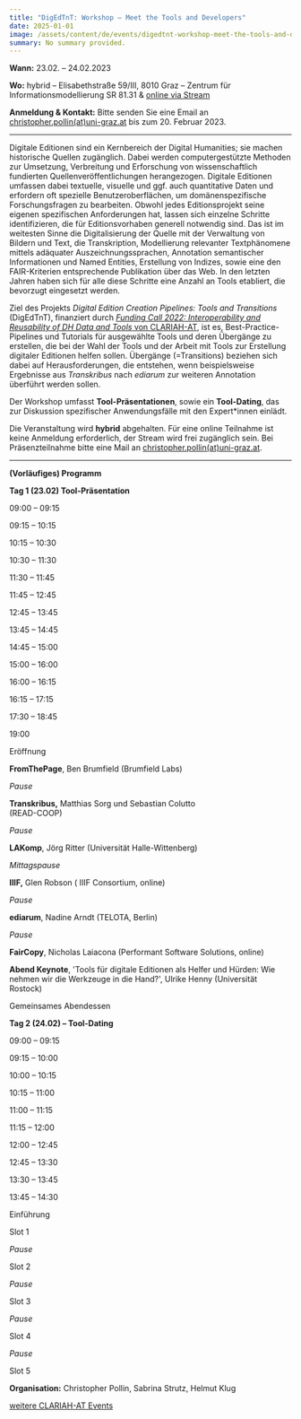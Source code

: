 ```yaml
---
title: "DigEdTnT: Workshop – Meet the Tools and Developers"
date: 2025-01-01
image: /assets/content/de/events/digedtnt-workshop-meet-the-tools-and-developers/image.png
summary: No summary provided.
---
```


**Wann:** 23.02. – 24.02.2023

**Wo:** hybrid – Elisabethstraße 59/III, 8010 Graz – Zentrum für Informationsmodellierung SR 81.31 & [online via Stream](https://unimeet.uni-graz.at/b/pol-vvu-hwc-vtd)

**Anmeldung & Kontakt:** Bitte senden Sie eine Email an [christopher.pollin(at)uni-graz.at](https://informationsmodellierung.uni-graz.at/#) bis zum 20. Februar 2023.

***

Digitale Editionen sind ein Kernbereich der Digital Humanities; sie machen historische Quellen zugänglich. Dabei werden computergestützte Methoden zur Umsetzung, Verbreitung und Erforschung von wissenschaftlich fundierten Quellenveröffentlichungen herangezogen. Digitale Editionen umfassen dabei textuelle, visuelle und ggf. auch quantitative Daten und erfordern oft spezielle Benutzeroberflächen, um domänenspezifische Forschungsfragen zu bearbeiten. Obwohl jedes Editionsprojekt seine eigenen spezifischen Anforderungen hat, lassen sich einzelne Schritte identifizieren, die für Editionsvorhaben generell notwendig sind. Das ist im weitesten Sinne die Digitalisierung der Quelle mit der Verwaltung von Bildern und Text, die Transkription, Modellierung relevanter Textphänomene mittels adäquater Auszeichnungssprachen, Annotation semantischer Informationen und Named Entities, Erstellung von Indizes, sowie eine den FAIR-Kriterien entsprechende Publikation über das Web. In den letzten Jahren haben sich für alle diese Schritte eine Anzahl an Tools etabliert, die bevorzugt eingesetzt werden.

Ziel des Projekts *Digital Edition Creation Pipelines: Tools and Transitions* (DigEdTnT), finanziert durch [*Funding Call 2022: Interoperability and Reusability of DH Data and Tools* von CLARIAH-AT](https://clariah.at/project-funding/), ist es, Best-Practice-Pipelines und Tutorials für ausgewählte Tools und deren Übergänge zu erstellen, die bei der Wahl der Tools und der Arbeit mit Tools zur Erstellung digitaler Editionen helfen sollen. Übergänge (=Transitions) beziehen sich dabei auf Herausforderungen, die entstehen, wenn beispielsweise Ergebnisse aus *Transkribus* nach *ediarum* zur weiteren Annotation überführt werden sollen.

Der Workshop umfasst **Tool-Präsentationen**, sowie ein **Tool-Dating**, das zur Diskussion spezifischer Anwendungsfälle mit den Expert\*innen einlädt.

Die Veranstaltung wird **hybrid** abgehalten. Für eine online Teilnahme ist keine Anmeldung erforderlich, der Stream wird frei zugänglich sein. Bei Präsenzteilnahme bitte eine Mail an [christopher.pollin(at)uni-graz.at](https://informationsmodellierung.uni-graz.at/#).

***

**(Vorläufiges) Programm**

**Tag 1 (23.02) Tool-Präsentation**

09:00 – 09:15

09:15 – 10:15

10:15 – 10:30

10:30 – 11:30

11:30 – 11:45

11:45 – 12:45

12:45 – 13:45

13:45 – 14:45

14:45 – 15:00

15:00 – 16:00

16:00 – 16:15

16:15 – 17:15

17:30 – 18:45

19:00

Eröffnung

**FromThePage**, Ben Brumfield (Brumfield Labs)

*Pause*

**Transkribus,** Matthias Sorg und Sebastian Colutto\
(READ-COOP)

*Pause*

**LAKomp**, Jörg Ritter (Universität Halle-Wittenberg)

*Mittagspause*

**IIIF,** Glen Robson ( IIIF Consortium, online)

*Pause*

**ediarum**, Nadine Arndt (TELOTA, Berlin)

*Pause*

**FairCopy**, Nicholas Laiacona (Performant Software Solutions, online)

**Abend Keynote**, 'Tools für digitale Editionen als Helfer und Hürden: Wie nehmen wir die Werkzeuge in die Hand?', Ulrike Henny (Universität Rostock)

Gemeinsames Abendessen

**Tag 2 (24.02) – Tool-Dating**

09:00 – 09:15

09:15 – 10:00

10:00 – 10:15

10:15 – 11:00

11:00 – 11:15

11:15 – 12:00

12:00 – 12:45

12:45 – 13:30

13:30 – 13:45

13:45 – 14:30

Einführung

Slot 1

*Pause*

Slot 2

*Pause*

Slot 3

*Pause*

Slot 4

*Pause*

Slot 5

**Organisation:** Christopher Pollin, Sabrina Strutz, Helmut Klug

[weitere CLARIAH-AT Events](https://clariah.at/de/veranstaltungen/)
